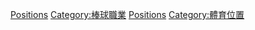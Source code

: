 {{Baseball Positions}}
{{Commons cat|Baseball positions}}

[[Category:棒球|Positions]]
[[Category:棒球職業|Category:棒球職業]]
[[Category:棒球術語|Positions]]
[[Category:體育位置|Category:體育位置]]